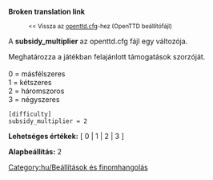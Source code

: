 '''Broken translation link'''
:<small><< Vissza az [[Main/hu/openttd.cfg|openttd.cfg]]-hez (OpenTTD beállítófájl)</small>


A '''subsidy_multiplier''' az openttd.cfg fájl egy változója.

Meghatározza a játékban felajánlott támogatások szorzóját.<br><br>
0 = másfélszeres<br>
1 = kétszeres<br>
2 = háromszoros<br>
3 = négyszeres<br>

<pre>
[difficulty]
subsidy_multiplier = 2
</pre>

'''Lehetséges értékek:''' [ 0 | 1 | 2 | 3 ]

'''Alapbeállítás:''' 2


[[Category:hu/Beállítások és finomhangolás]]
